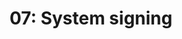 ---
title: '07: System signing'
summary: |
    Complete typical brand system to use in future designs. Produce mock-ups, signage designs, etc.
start: '2025-01-23'
duration: '4 days'
owner:
    image: '@images/avatars/kb.jpg'
    title: 'kb'
status: progress
---